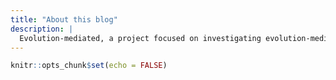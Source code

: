 ```yaml
---
title: "About this blog"
description: |
  Evolution-mediated, a project focused on investigating evolution-mediated indirect effects of climate change on ecology in diverse natural communities.
---
```


```r
knitr::opts_chunk$set(echo = FALSE)
```

```r

```
